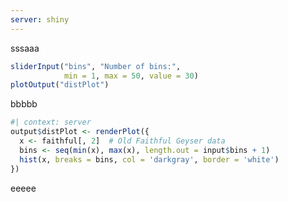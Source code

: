 ```yaml
---
server: shiny
---
```

sssaaa

```r
sliderInput("bins", "Number of bins:",
            min = 1, max = 50, value = 30)
plotOutput("distPlot")
```

bbbbb

```r
#| context: server
output$distPlot <- renderPlot({
  x <- faithful[, 2]  # Old Faithful Geyser data
  bins <- seq(min(x), max(x), length.out = input$bins + 1)
  hist(x, breaks = bins, col = 'darkgray', border = 'white')
})
```

eeeee